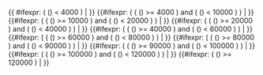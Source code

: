 {{      #ifexpr:   ( ({{{1|1}}}) < 4000 )                                                 | {{Homologene2uniprot/part1|{{{1}}}}} }}<!-- 
-->{{#ifexpr: ( ( ({{{1|1}}}) >=     4000 ) and ( ({{{1|1}}}) <  10000 ) ) | {{Homologene2uniprot/part2|{{{1}}}}} }}<!--  
-->{{#ifexpr: ( ( ({{{1|1}}}) >=   10000 ) and ( ({{{1|1}}}) <   20000 ) ) | {{Homologene2uniprot/part3|{{{1}}}}} }}<!--  
-->{{#ifexpr: ( ( ({{{1|1}}}) >=   20000 ) and ( ({{{1|1}}}) <   40000 ) ) | {{Homologene2uniprot/part4|{{{1}}}}} }}<!--  
-->{{#ifexpr: ( ( ({{{1|1}}}) >=   40000 ) and ( ({{{1|1}}}) <   60000 ) ) | {{Homologene2uniprot/part5|{{{1}}}}} }}<!--  
-->{{#ifexpr: ( ( ({{{1|1}}}) >=   60000 ) and ( ({{{1|1}}}) <   80000 ) ) | {{Homologene2uniprot/part6|{{{1}}}}} }}<!--  
-->{{#ifexpr: ( ( ({{{1|1}}}) >=   80000 ) and ( ({{{1|1}}}) <   90000 ) ) | {{Homologene2uniprot/part7|{{{1}}}}} }}<!--  
-->{{#ifexpr: ( ( ({{{1|1}}}) >=   90000 ) and ( ({{{1|1}}}) < 100000 ) ) | {{Homologene2uniprot/part8|{{{1}}}}} }}<!--  
-->{{#ifexpr: ( ( ({{{1|1}}}) >= 100000 ) and ( ({{{1|1}}}) < 120000 ) ) | {{Homologene2uniprot/part9|{{{1}}}}} }}<!--  
-->{{#ifexpr:   ( ({{{1|1}}}) >= 120000 )                                             | {{Homologene2uniprot/part10|{{{1}}}}} }}<!-- 
--><noinclude>{{documentation}}<!-- please add category and language links to the /doc sub-page, not here --></noinclude>